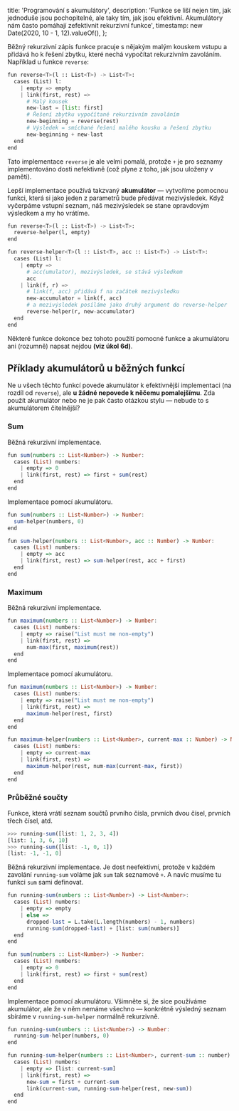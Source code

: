   title: 'Programování s akumulátory',
  description:
    'Funkce se liší nejen tím, jak jednoduše jsou pochopitelné, ale taky tím, jak jsou efektivní. Akumulátory nám často pomáhají zefektivnit rekurzivní funkce',
  timestamp: new Date(2020, 10 - 1, 12).valueOf(),
};

Běžný rekurzivní zápis funkce pracuje s nějakým malým kouskem vstupu a přidává ho k řešení zbytku, které nechá vypočítat rekurzivním zavoláním.
Například u funkce `reverse`:

```python
fun reverse<T>(l :: List<T>) -> List<T>:
  cases (List) l:
    | empty => empty
    | link(first, rest) =>
      # Malý kousek
      new-last = [list: first]
      # Řešení zbytku vypočítané rekurzivním zavoláním
      new-beginning = reverse(rest)
      # Výsledek = smíchané řešení malého kousku a řešení zbytku
      new-beginning + new-last
  end
end
```

Tato implementace `reverse` je ale velmi pomalá, protože `+` je pro seznamy implementováno dosti nefektivně (což plyne z toho, jak jsou uloženy v paměti).

Lepší implementace používá takzvaný **akumulátor** — vytvoříme pomocnou funkci, která si jako jeden z parametrů bude předávat mezivýsledek. Když vyčerpáme vstupní seznam, náš mezivýsledek se stane opravdovým výsledkem a my ho vrátíme.

```python
fun reverse<T>(l :: List<T>) -> List<T>:
  reverse-helper(l, empty)
end

fun reverse-helper<T>(l :: List<T>, acc :: List<T>) -> List<T>:
  cases (List) l:
    | empty =>
      # acc(umulator), mezivýsledek, se stává výsledkem
      acc
    | link(f, r) =>
      # link(f, acc) přidává f na začátek mezivýsledku
      new-accumulator = link(f, acc)
      # a mezivýsledek posíláme jako druhý argument do reverse-helper
      reverse-helper(r, new-accumulator)
  end
end
```

Některé funkce dokonce bez tohoto použití pomocné funkce a akumulátoru ani (rozumně) napsat nejdou **(viz úkol 6d)**.

## Příklady akumulátorů u běžných funkcí

Ne u všech těchto funkcí povede akumulátor k efektivnější implementaci (na rozdíl od `reverse`), ale **u žádné nepovede k něčemu pomalejšímu**. Zda použít akumulátor nebo ne je pak často otázkou stylu — nebude to s akumulátorem čitelnější?

### Sum

Běžná rekurzivní implementace.

```haskell
fun sum(numbers :: List<Number>) -> Number:
  cases (List) numbers:
    | empty => 0
    | link(first, rest) => first + sum(rest)
  end
end
```

Implementace pomocí akumulátoru.

```haskell
fun sum(numbers :: List<Number>) -> Number:
  sum-helper(numbers, 0)
end

fun sum-helper(numbers :: List<Number>, acc :: Number) -> Number:
  cases (List) numbers:
    | empty => acc
    | link(first, rest) => sum-helper(rest, acc + first)
  end
end
```

### Maximum

Běžná rekurzivní implementace.

```haskell
fun maximum(numbers :: List<Number>) -> Number:
  cases (List) numbers:
    | empty => raise("List must me non-empty")
    | link(first, rest) =>
      num-max(first, maximum(rest))
  end
end
```

Implementace pomocí akumulátoru.

```haskell
fun maximum(numbers :: List<Number>) -> Number:
  cases (List) numbers:
    | empty => raise("List must me non-empty")
    | link(first, rest) =>
      maximum-helper(rest, first)
  end
end

fun maximum-helper(numbers :: List<Number>, current-max :: Number) -> Number:
  cases (List) numbers:
    | empty => current-max
    | link(first, rest) =>
      maximum-helper(rest, num-max(current-max, first))
  end
end
```

### Průběžné součty

Funkce, která vrátí seznam součtů prvního čísla, prvních dvou čísel, prvních třech čísel, atd.

```haskell
>>> running-sum([list: 1, 2, 3, 4])
[list: 1, 3, 6, 10]
>>> running-sum([list: -1, 0, 1])
[list: -1, -1, 0]
```

Běžná rekurzivní implementace. Je dost neefektivní, protože v každém zavolání `running-sum` voláme jak `sum` tak seznamové `+`. A navíc musíme tu funkci `sum` sami definovat.

```haskell
fun running-sum(numbers :: List<Number>) -> List<Number>:
  cases (List) numbers:
    | empty => empty
    | else =>
      dropped-last = L.take(L.length(numbers) - 1, numbers)
      running-sum(dropped-last) + [list: sum(numbers)]
  end
end

fun sum(numbers :: List<Number>) -> Number:
  cases (List) numbers:
    | empty => 0
    | link(first, rest) => first + sum(rest)
  end
end
```

Implementace pomocí akumulátoru. Všimněte si, že sice používáme akumulátor, ale že v něm nemáme všechno — konkrétně výsledný seznam sbíráme v `running-sum-helper` normálně rekurzivně.

```haskell
fun running-sum(numbers :: List<Number>) -> Number:
  running-sum-helper(numbers, 0)
end

fun running-sum-helper(numbers :: List<Number>, current-sum :: number) -> List<Number>:
  cases (List) numbers:
    | empty => [list: current-sum]
    | link(first, rest) =>
      new-sum = first + current-sum
      link(current-sum, running-sum-helper(rest, new-sum))
  end
end
```
